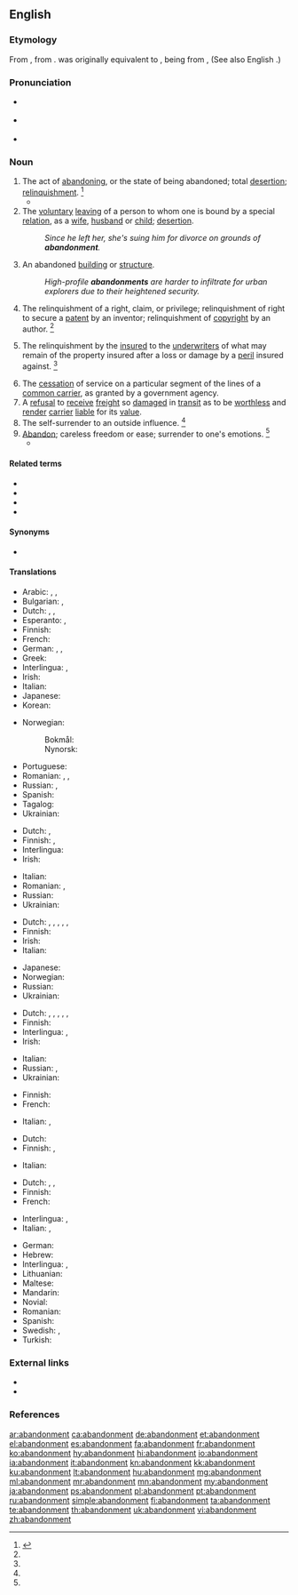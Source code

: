 ==English==
{{wikisource1911Enc|Abandonment}}

===Etymology===
From {{etyl|fr|en}} {{m|fr|abandonnement}}, from {{m|fr|abandonner||to abandon, relinquish}}. {{m|fr|abandonner}} was originally equivalent to {{m|fr||mettre à bandon|to leave to the jurisdiction, i.e. of another}}, {{m|fr|bandon}} being from {{etyl|ML.|en}} {{m|la|bandum}}, {{m|la|bannum||order, decree, ban}} (See also English {{m|en|banns}}.)

===Pronunciation===
* {{a|RP}} {{IPA|/əˈbæn.dn̩.mn̩t/|lang=en}}
* {{a|GenAm}} {{IPA|/əˈbæn.dn̩.mn̩t/|lang=en}}
* {{audio|en-us-abandonment.ogg|Audio (US)|lang=en}}

===Noun===
{{en-noun}}

# The act of [[abandoning]], or the state of being abandoned; total [[desertion]]; [[relinquishment]]. {{defdate|Late 16<sup>th</sup> century.}}<ref name=SOED>{{R:SOED5|page=2}}</ref>
#* {{quote-book|year=1790-1800|passage=To what are we reserved? An ''adequate'' compensation "for the sacrifice of powers the most nearly connected with us;"— an ''adequate'' compensation "for the direct or indirect annexation to France ot all the ports of the continent, from Dunkirk to Hamburgh;"— an ''adequate'' compensation "for the '''abandonment''' of the independence of Europe!"|author=[[w:Edmund Burke|Edmund Burke]]|title=[[w:Letters on a Regicide Peace|Letters on a Regicide Peace]]}}
# The [[voluntary]] [[leaving]] of a person to whom one is bound by a special [[relation]], as a [[wife]], [[husband]] or [[child]]; [[desertion]].
#: ''Since he left her, she's suing him for divorce on grounds of '''abandonment'''.''
# An abandoned [[building]] or [[structure]].
#: ''High-profile '''abandonments''' are harder to infiltrate for urban explorers due to their heightened security.''
# {{label|en|legal}} The relinquishment of a right, claim, or privilege; relinquishment of right to secure a [[patent]] by an inventor; relinquishment of [[copyright]] by an author. {{defdate|Early 19<sup>th</sup> century.}}<ref name=SOED/>
# {{label|en|legal}} The relinquishment by the [[insured]] to the [[underwriters]] of what may remain of the property insured after a loss or damage by a [[peril]] insured against. {{defdate|Early 19<sup>th</sup> century.}}<ref name=SOED/>
# The [[cessation]] of service on a particular segment of the lines of a [[common carrier]], as granted by a government agency.
# A [[refusal]] to [[receive]] [[freight]] so [[damaged]] in [[transit]] as to be [[worthless]] and [[render]] [[carrier]] [[liable]] for its [[value]].
# The self-surrender to an outside influence. {{defdate|Mid 19<sup>th</sup> century.}}<ref name=SOED/>
# [[abandon|Abandon]]; careless freedom or ease; surrender to one's emotions. {{defdate|Mid 19<sup>th</sup> century.}}<ref name=SOED/>
#* {{quote-book|title=Heart: In the Studio|author=Jake Brown|year=2008|passage=Roger, in terms of the strengths he brought to the band, was wild '''abandonment'''. So if Howard was in the pocket, Roger was bouncing off the walls, and Nancy was somewhere in the middle.}}

====Related terms====
* {{l|en|abandonable}}
* {{l|en|abandoned}}
* {{l|en|abandonee}}
* {{l|en|abandoner}}

====Synonyms====
* {{sense|careless freedom}} {{l|en|nonchalance}}

====Translations====
{{trans-top|act of abandoning}}
* Arabic: {{t|ar|هِجْرَان|m}}, {{t|ar|هُجْرَان|m}}, {{t+|ar|هَجْر|m}}
* Bulgarian: {{t+|bg|напускане}}, {{t+|bg|изоставяне}}
* Dutch: {{t|nl|achterlating}}, {{t|nl|verlating}}, {{t+|nl|in de steek laten|n}}
* Esperanto: {{t|eo|dezerteco}}, {{t|eo|natureco}}
* Finnish: {{t+|fi|hylkääminen}}
* French: {{t+|fr|désertion|f}}
* German: {{t|de|Überlassen|n}}, {{t+|de|Aufgabe|f}}, {{t|de|Preisgabe|f}}
* Greek: {{t+|el|απάρνηση|f}}
* Interlingua: {{t+|ia|abandono}}, {{t+|ia|abandonamento}}
* Irish: {{t|ga|tréigean|m}}
* Italian: {{t+|it|abbandono|m}}
* Japanese: {{t+|ja|放棄|tr=hōki}}
* Korean: {{t+|ko|포기|sc=Kore}}
{{trans-mid}}
* Norwegian:
*: Bokmål: {{t|nb|oppgivelse|m}}
*: Nynorsk: {{t|nn|oppgjeving|f}}
* Portuguese: {{t+|pt|abandono|m}}
* Romanian: {{t+|ro|abandonare|f}}, {{t+|ro|abandon|n}}, {{t+|ro|renunțare|f}}
* Russian: {{t+|ru|оставле́ние|n}}, {{t+|ru|отка́з|m}}
* Spanish: {{t+|es|abandono|m}}
* Tagalog: {{t|tl|pagpapabayâ}}
* Ukrainian: {{t+|uk|відмо́ва|f}}
{{trans-bottom}}

{{trans-top|maritime law: relinquishment of a property to underwriters}}
* Dutch: {{t|nl|abandonnement}}, {{t|nl|overlating}}
* Finnish: {{t+|fi|luovuttaminen}}, {{t+|fi|luovutus}}
* Interlingua: {{t+|ia|abandonamento}}
* Irish: {{t|ga|tréigean|m}}
{{trans-mid}}
* Italian: {{t+|it|rinuncia|m}}
* Romanian: {{t+|ro|renunțare|f}}, {{t+|ro|abandonare|f}}
* Russian: {{t+|ru|абандо́н|m}}
* Ukrainian: {{t+|uk|абандо́н|m}}
{{trans-bottom}}

{{trans-top|relinquishment of a right, claim or privilege}}
* Dutch: {{t+|nl|opgave}}, {{t+|nl|afstand}}, {{t+|nl|overgave}}, {{t|nl|overlating}}, {{t|nl|het prijsgeven}}, {{t|nl|het afstand doen van}}
* Finnish: {{t+|fi|luopuminen}}
* Irish: {{t|ga|tréigean|m}}
* Italian: {{t+|it|rinuncia|m}}
{{trans-mid}}
* Japanese: {{t+|ja|放棄|tr=hōki}}
* Norwegian: {{t|no|dereliksjon|m}}
* Russian: {{t+|ru|отка́з|m}}
* Ukrainian: {{t+|uk|абандон|m}}
{{trans-bottom}}

{{trans-top|voluntary leaving of a person}}
* Dutch: {{t|nl|achterlating}}, {{t|nl|verlating}}, {{t+|nl|verwaarlozing}}, {{t|nl|veronachtzaming}}, {{t|nl|het in de steek laten|n}}, {{t|nl|het laten zitten van}}
* Finnish: {{t+|fi|hylkääminen}}
* Interlingua: {{t+|ia|abandono}}, {{t+|ia|abandonamento}}
* Irish: {{t|ga|tréigean|m}}
{{trans-mid}}
* Italian: {{t+|it|abbandono|m}}
* Russian: {{t+|ru|оставле́ние|n}}, {{t+|ru|покида́ние|n}}
* Ukrainian: {{t|uk|залишення|n}}
{{trans-bottom}}

{{trans-top|cessation of service}}
* Finnish: {{t+|fi|lakkauttaminen}}
* French: {{t+|fr|désertion|f}}
{{trans-mid}}
* Italian: {{t+|it|rinuncia|f}}, {{t+|it|abbandono|m}}
{{trans-bottom}}

{{trans-top|refusal to receive freight}}
* Dutch: {{t|nl|vrachtweigering}}
* Finnish: {{t+|fi|palautus}}, {{t+|fi|palauttaminen}}
{{trans-mid}}
* Italian: {{t+|it|rinuncia|f}}
{{trans-bottom}}

{{trans-top|careless freedom}}
* Dutch: {{t|nl|ongedwongenheid}}, {{t|nl|uitbundigheid}}, {{t|nl|nonchalence}}
* Finnish: {{t+|fi|holtittomuus}}
* French: {{t+|fr|abandon|m}}
{{trans-mid}}
* Interlingua: {{t+|ia|abandono}}, {{t|ia|abnegation}}
* Italian: {{t+|it|abbandono|m}}, {{t+|it|abnegazione|m}}
{{trans-bottom}}

{{checktrans-top}}
* German: {{t-check|de|Hinterlassung}}
* Hebrew: {{t-check|he|נטישה|tr=net'isha|sc=Hebr}}
* Interlingua: {{t+check|ia|abandonamento}}, {{t+check|ia|abandono}}
* Lithuanian: {{t+check|lt|palikti}}
* Maltese: {{t-check|mt|abbandun}}
* Mandarin: {{t+check|cmn|委付|sc=Hani}}
* Novial: {{t-check|nov|abandono}}
* Romanian: {{t+check|ro|abandon|n}}
* Spanish: {{t+check|es|abandono|m}}
* Swedish: {{t+check|sv|uppgivande|c}}, {{t+check|sv|övergivande|c}}
* Turkish: {{t+check|tr|terk}}
{{trans-bottom}}

===External links===
* {{R:OneLook}}
* {{R:Webster 1913}}

===References===
<references/>

[[ar:abandonment]]
[[ca:abandonment]]
[[de:abandonment]]
[[et:abandonment]]
[[el:abandonment]]
[[es:abandonment]]
[[fa:abandonment]]
[[fr:abandonment]]
[[ko:abandonment]]
[[hy:abandonment]]
[[hi:abandonment]]
[[io:abandonment]]
[[ia:abandonment]]
[[it:abandonment]]
[[kn:abandonment]]
[[kk:abandonment]]
[[ku:abandonment]]
[[lt:abandonment]]
[[hu:abandonment]]
[[mg:abandonment]]
[[ml:abandonment]]
[[mr:abandonment]]
[[mn:abandonment]]
[[my:abandonment]]
[[ja:abandonment]]
[[ps:abandonment]]
[[pl:abandonment]]
[[pt:abandonment]]
[[ru:abandonment]]
[[simple:abandonment]]
[[fi:abandonment]]
[[ta:abandonment]]
[[te:abandonment]]
[[th:abandonment]]
[[uk:abandonment]]
[[vi:abandonment]]
[[zh:abandonment]]